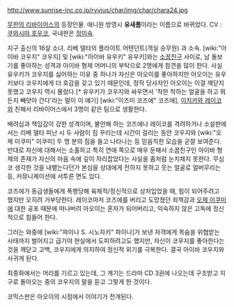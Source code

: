 http://www.sunrise-inc.co.jp/ryvius/char/img/char/chara24.jpg

[[무한의 리바이어스]]의 등장인물. 애니원 방영시 '''유새롬'''이라는 이름으로 바뀌었다.
CV : [[쿠와시마 호우코]], 국내판은 [[정미숙]].

지구 출신의 16살 소녀. 리베 델타의 플라이트 어텐던트(객실 승무원) 과 소속. [wiki:"아이바 코우지" 코우지] 및 [wiki:"아이바 유우키" 유우키]와는 [[소꿉친구]] 사이로, 남 돌보기를 좋아하는 성격과 아이바 형제 어머니의 부탁으로 2명에게 참견을 많이 한다. 사실 유우키가 코우지를 싫어하는 이유 중 하나가 자신은 아오이를 좋아하지만 아오이는 유우키보다 코우지에게 더 호감을 갖고 있기 때문인데, 정작 당사자인 아오이는 이걸 깨닫지 못했고 코우지 역시 몰랐다.[* 유우키가 코우지와 싸우면서 '착한 척하는 얼굴을 하고 뭐든지 빼앗아 간다'라는 말이 이 얘기] [wiki:"이즈미 코즈에" 코즈에], [[이치카와 레이코]]와 친해서 리바이어스에서 3명이 같은 팀으로 생활한다.
 
배려심과 책임감이 강한 성격이며, 불안해 하는 코즈에나 레이코를 격려하거나 소설판에서는 리베 델타 피난 시 두 사람이 짐 꾸리는데 시간이 걸리는 동안 코우지와 [wiki:"오제 이쿠미" 이쿠미] 두 명 분의 짐을 들고 나타나는 등 믿음직한 모습을 곧잘 보여준다. 반대로 자신에 대해서는 소홀하고 특히 연애 쪽으로 매우 둔해서 소꿉친구인 아이바 형제의 존재가 자신의 마음 속에 깊이 자리잡았다는 사실을 좀처럼 눈치채지 못한다. 무심코 생각한 것을 내뱉는다던가 본심을 상대에게 전하지 못하고 웃는 얼굴로 얼버무리는 등, 커뮤니케이션에 서투른 면도 있다. 

코즈에가 동급생들에게 폭행당해 육체적/정신적으로 상처입었을 때, 힘이 되어주려고 했지만 오히려 거부당한다. 레이코마저 코즈에를 버리고 도망쳤던 죄책감과 [[오제 이쿠미]]에 대한 공포 때문에 떠나버려 아오이는 혼자가 되어버리고, 익숙하지 않은 고독에 정신적으로 힘들어 한다.

그러는 와중에 [wiki:"파이나 S. 시노자키" 파이나]가 보낸 자객에게 목숨을 위협받는 사태까지 벌어지고 급기야 현실에서 도피하려고도 했지만, 자신이 코우지를 좋아한다는 것을 깨닫고 고백, 코우지에게 의지하여 정신적 위기를 극복한다. 결국 아이바 코우지와 사귀게 된다. 

최종화에서는 머리를 기르고 있는데, 그 계기는 드라마 CD 3권에 나오는데 구조받고 지구로 돌아오는 중의 코우지의 말을 듣고 그렇게 한 것이다.

코믹스판은 아오이의 시점에서 이야기가 전개된다.
